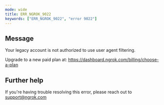 ```yaml
---
mode: wide
title: ERR_NGROK_9022
keywords: ["ERR_NGROK_9022", "error 9022"]
---
```


## Message

Your legacy account is not authorized to use user agent filtering.

Upgrade to a new paid plan at: https://dashboard.ngrok.com/billing/choose-a-plan

## Further help

If you're having trouble resolving this error, please reach out to [support@ngrok.com](mailto:support@ngrok.com?subject=Help%20with%20ERR_NGROK_9022)
